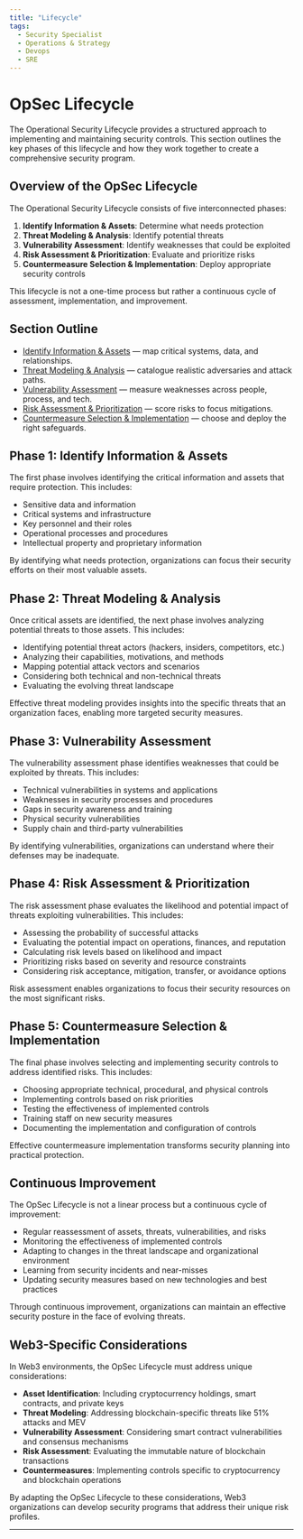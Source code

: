 ```yaml
---
title: "Lifecycle"
tags:
  - Security Specialist
  - Operations & Strategy
  - Devops
  - SRE
---
```



<TagProvider>
<TagFilter />

# OpSec Lifecycle

<TagList tags={frontmatter.tags} />
<AttributionList contributors={frontmatter.contributors} />

The Operational Security Lifecycle provides a structured approach to implementing and maintaining security controls.
This section outlines the key phases of this lifecycle and how they work together to create a comprehensive security
program.

## Overview of the OpSec Lifecycle

The Operational Security Lifecycle consists of five interconnected phases:

1. **Identify Information & Assets**: Determine what needs protection
2. **Threat Modeling & Analysis**: Identify potential threats
3. **Vulnerability Assessment**: Identify weaknesses that could be exploited
4. **Risk Assessment & Prioritization**: Evaluate and prioritize risks
5. **Countermeasure Selection & Implementation**: Deploy appropriate security controls

This lifecycle is not a one-time process but rather a continuous cycle of assessment, implementation, and improvement.

## Section Outline

- [Identify Information & Assets](/opsec/lifecycle/identify) — map critical systems, data, and relationships.
- [Threat Modeling & Analysis](/opsec/lifecycle/threat-modeling) — catalogue realistic adversaries and attack paths.
- [Vulnerability Assessment](/opsec/lifecycle/vulnerability-assessment) — measure weaknesses across people, process, and
tech.
- [Risk Assessment & Prioritization](/opsec/lifecycle/risk-prioritization) — score risks to focus mitigations.
- [Countermeasure Selection & Implementation](/opsec/lifecycle/countermeasures) — choose and deploy the right
safeguards.

## Phase 1: Identify Information & Assets

The first phase involves identifying the critical information and assets that require protection. This includes:

- Sensitive data and information
- Critical systems and infrastructure
- Key personnel and their roles
- Operational processes and procedures
- Intellectual property and proprietary information

By identifying what needs protection, organizations can focus their security efforts on their most valuable assets.

## Phase 2: Threat Modeling & Analysis

Once critical assets are identified, the next phase involves analyzing potential threats to those assets. This includes:

- Identifying potential threat actors (hackers, insiders, competitors, etc.)
- Analyzing their capabilities, motivations, and methods
- Mapping potential attack vectors and scenarios
- Considering both technical and non-technical threats
- Evaluating the evolving threat landscape

Effective threat modeling provides insights into the specific threats that an organization faces, enabling more targeted
security measures.

## Phase 3: Vulnerability Assessment

The vulnerability assessment phase identifies weaknesses that could be exploited by threats. This includes:

- Technical vulnerabilities in systems and applications
- Weaknesses in security processes and procedures
- Gaps in security awareness and training
- Physical security vulnerabilities
- Supply chain and third-party vulnerabilities

By identifying vulnerabilities, organizations can understand where their defenses may be inadequate.

## Phase 4: Risk Assessment & Prioritization

The risk assessment phase evaluates the likelihood and potential impact of threats exploiting vulnerabilities. This
includes:

- Assessing the probability of successful attacks
- Evaluating the potential impact on operations, finances, and reputation
- Calculating risk levels based on likelihood and impact
- Prioritizing risks based on severity and resource constraints
- Considering risk acceptance, mitigation, transfer, or avoidance options

Risk assessment enables organizations to focus their security resources on the most significant risks.

## Phase 5: Countermeasure Selection & Implementation

The final phase involves selecting and implementing security controls to address identified risks. This includes:

- Choosing appropriate technical, procedural, and physical controls
- Implementing controls based on risk priorities
- Testing the effectiveness of implemented controls
- Training staff on new security measures
- Documenting the implementation and configuration of controls

Effective countermeasure implementation transforms security planning into practical protection.

## Continuous Improvement

The OpSec Lifecycle is not a linear process but a continuous cycle of improvement:

- Regular reassessment of assets, threats, vulnerabilities, and risks
- Monitoring the effectiveness of implemented controls
- Adapting to changes in the threat landscape and organizational environment
- Learning from security incidents and near-misses
- Updating security measures based on new technologies and best practices

Through continuous improvement, organizations can maintain an effective security posture in the face of evolving
threats.

## Web3-Specific Considerations

In Web3 environments, the OpSec Lifecycle must address unique considerations:

- **Asset Identification**: Including cryptocurrency holdings, smart contracts, and private keys
- **Threat Modeling**: Addressing blockchain-specific threats like 51% attacks and MEV
- **Vulnerability Assessment**: Considering smart contract vulnerabilities and consensus mechanisms
- **Risk Assessment**: Evaluating the immutable nature of blockchain transactions
- **Countermeasures**: Implementing controls specific to cryptocurrency and blockchain operations

By adapting the OpSec Lifecycle to these considerations, Web3 organizations can develop security programs that address
their unique risk profiles.

---

</TagProvider>
<ContributeFooter />

